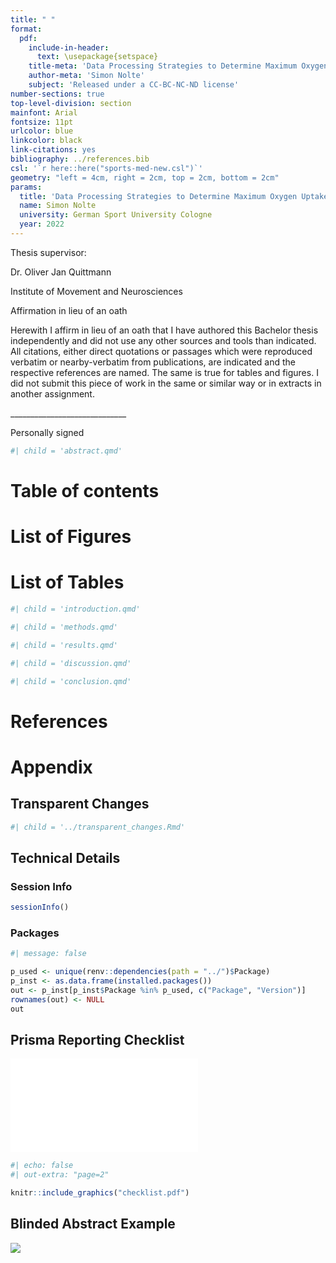 ```yaml
---
title: " "
format: 
  pdf:
    include-in-header: 
      text: \usepackage{setspace}
    title-meta: 'Data Processing Strategies to Determine Maximum Oxygen Uptake: A Systematic Scoping Review and Experimental Comparison'
    author-meta: 'Simon Nolte'
    subject: 'Released under a CC-BC-NC-ND license'
number-sections: true
top-level-division: section
mainfont: Arial
fontsize: 11pt
urlcolor: blue
linkcolor: black
link-citations: yes
bibliography: ../references.bib
csl: '`r here::here("sports-med-new.csl")`'
geometry: "left = 4cm, right = 2cm, top = 2cm, bottom = 2cm"
params:
  title: 'Data Processing Strategies to Determine Maximum Oxygen Uptake: A Systematic Scoping Review and Experimental Comparison'
  name: Simon Nolte
  university: German Sport University Cologne
  year: 2022
---
```


\begin{centering}

\vspace*{2cm}

\LARGE
{`r params$title`}

\vspace{5cm}

\LARGE
{Bachelor thesis}

\LARGE
{from}

\vspace{2cm}

\LARGE
{`r params$name`}

\vspace{6cm}

\LARGE
{`r params$university`}

\Large
{`r paste0("Cologne ", params$year)`}

\end{centering}

\pagenumbering{gobble}

\newpage

Thesis supervisor:

Dr. Oliver Jan Quittmann

Institute of Movement and Neurosciences

\newpage

Affirmation in lieu of an oath

Herewith I affirm in lieu of an oath that I have authored this Bachelor thesis independently and did not use any other sources and tools than indicated. All citations, either direct quotations or passages which were reproduced verbatim or nearby-verbatim from publications, are indicated and the respective references are named. The same is true for tables and figures. I did not submit this piece of work in the same or similar way or in extracts in another assignment.


\_____________________________

Personally signed

\newpage

\onehalfspacing

```r
#| child = 'abstract.qmd'
```

\newpage

\singlespacing

\pagenumbering{roman}

# Table of contents {-}

\renewcommand{\contentsname}{}

\tableofcontents

\newpage

\renewcommand{\listfigurename}{}

# List of Figures {-}

\listoffigures

\vspace{2cm}

\renewcommand{\listtablename}{}

# List of Tables {-}

\listoftables

\newpage

\pagenumbering{arabic}

\onehalfspacing

```r
#| child = 'introduction.qmd'
```

\newpage

```r
#| child = 'methods.qmd'
```

\newpage

```r
#| child = 'results.qmd'
```

\newpage

```r
#| child = 'discussion.qmd'
```

\newpage

```r
#| child = 'conclusion.qmd'
```

\newpage

# References {.unnumbered}

<div id="refs"></div>

\newpage

\appendix

# Appendix

## Transparent Changes {#sec-tchanges}

```r
#| child = '../transparent_changes.Rmd'
```

\newpage

## Technical Details {#sec-tech}

### Session Info

```r
sessionInfo()
```

### Packages

```r
#| message: false

p_used <- unique(renv::dependencies(path = "../")$Package)
p_inst <- as.data.frame(installed.packages())
out <- p_inst[p_inst$Package %in% p_used, c("Package", "Version")]
rownames(out) <- NULL
out
```

\newpage

## Prisma Reporting Checklist {#sec-checklist}

![](checklist.pdf)

```r
#| echo: false
#| out-extra: "page=2"

knitr::include_graphics("checklist.pdf")
```


\newpage

## Blinded Abstract Example {#sec-blindabstract}

![](../plots/abstracts/030.png)

